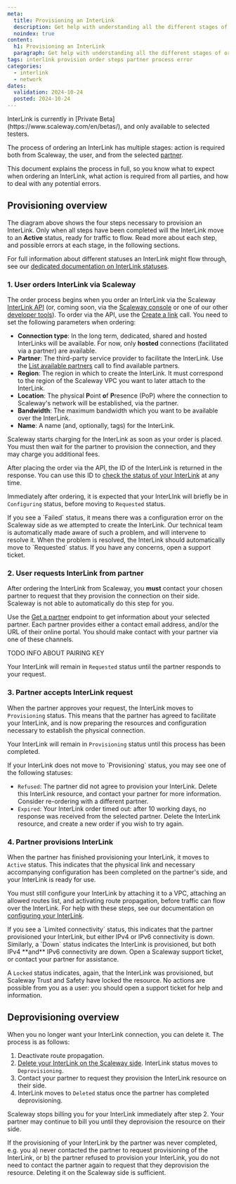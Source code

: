 ```yaml
---
meta:
  title: Provisioning an InterLink
  description: Get help with understanding all the different stages of ordering and provisioning a Scaleway InterLink, from placing the initial order, to dealing with error messages, and deleting the resource if no longer needed.
  noindex: true
content:
  h1: Provisioning an InterLink
  paragraph: Get help with understanding all the different stages of ordering and provisioning a Scaleway InterLink, from placing the initial order, to dealing with error messages, and deleting the resource if no longer needed.
tags: interlink provision order steps partner process error
categories: 
  - interlink
  - network
dates:
  validation: 2024-10-24
  posted: 2024-10-24
---
```


<Message type="important">
InterLink is currently in [Private Beta](https://www.scaleway.com/en/betas/), and only available to selected testers.
</Message>

The process of ordering an InterLink has multiple stages: action is required both from Scaleway, the user, and from the selected [partner](/network/interlink/concepts/#partner).

This document explains the process in full, so you know what to expect when ordering an InterLink, what action is required from all parties, and how to deal with any potential errors.

## Provisioning overview

<Lightbox src="scaleway-interlink-ordering.webp" alt="A four step flow chart shows the following steps: 1. User orders InterLink via Scaleway, 2. User requests InterLink from partner, 3. Partner accepts InterLink request, 4. Partner provisions InterLink." />

The diagram above shows the four steps necessary to provision an InterLink. Only when all steps have been completed will the InterLink move to an **Active** status, ready for traffic to flow. Read more about each step, and possible errors at each stage, in the following sections.

For full information about different statuses an InterLink might flow through, see our [dedicated documentation on InterLink statuses](/network/interlink/reference-content/statuses/).

### 1. User orders InterLink via Scaleway

The order process begins when you order an InterLink via the Scaleway [InterLink API](https://www.scaleway.com/en/developers/api/interlink/) (or, coming soon, via the [Scaleway console](https://console.scaleway.com/) or one of our other [developer tools](https://www.scaleway.com/en/developers/)). To order via the API, use the [Create a link](https://www.scaleway.com/en/developers/api/interlink/#path-links-create-a-link) call. You need to set the following parameters when ordering:

- **Connection type**: In the long term, dedicated, shared and hosted InterLinks will be available. For now, only **hosted** connections (facilitated via a partner) are available.
- **Partner**: The third-party service provider to facilitate the InterLink. Use the [List available partners](https://www.scaleway.com/en/developers/api/interlink/#path-partners-list-available-partners) call to find available partners.
- **Region**: The region in which to create the InterLink. It must correspond to the region of the Scaleway VPC you want to later attach to the InterLink.
- **Location**: The physical **P**oint **o**f **P**resence (PoP) where the connection to Scaleway's network will be established, via the partner.
- **Bandwidth**: The maximum bandwidth which you want to be available over the InterLink.
- **Name**: A name (and, optionally, tags) for the InterLink.

<Message type="tip">
Scaleway starts charging for the InterLink as soon as your order is placed. You must then wait for the partner to provision the connection, and they may charge you additional fees.
</Message>

After placing the order via the API, the ID of the InterLink is returned in the response. You can use this ID to [check the status of your InterLink](https://www.scaleway.com/en/developers/api/interlink/#path-links-get-a-link) at any time.

Immediately after ordering, it is expected that your InterLInk will briefly be in `Configuring` status, before moving to `Requested` status. 

<Message type="important">
If you see a `Failed` status, it means there was a configuration error on the Scaleway side as we attempted to create the InterLink. Our technical team is automatically made aware of such a problem, and will intervene to resolve it. When the problem is resolved, the InterLink should automatically move to `Requested` status. If you have any concerns, open a support ticket.
</Message>

### 2. User requests InterLink from partner

After ordering the InterLink from Scaleway, you **must** contact your chosen partner to request that they provision the connection on their side. Scaleway is not able to automatically do this step for you.

Use the [Get a partner](https://www.scaleway.com/en/developers/api/interlink/#path-partners-get-a-partner) endpoint to get information about your selected partner. Each partner provides either a contact email address, and/or the URL of their online portal. You should make contact with your partner via one of these channels.

TODO INFO ABOUT PAIRING KEY

Your InterLink will remain in `Requested` status until the partner responds to your request.

### 3. Partner accepts InterLink request

When the partner approves your request, the InterLink moves to `Provisioning` status. This means that the partner has agreed to facilitate your InterLink, and is now preparing the resources and configuration necessary to establish the physical connection. 

Your InterLink will remain in `Provisioning` status until this process has been completed.

<Message type="important">
If your InterLink does not move to `Provisioning` status, you may see one of the following statuses:

- `Refused`: The partner did not agree to provision your InterLink. Delete this InterLink resource, and contact your partner for more information. Consider re-ordering with a different partner.
- `Expired`: Your InterLink order timed out: after 10 working days, no response was received from the selected partner. Delete the InterLink resource, and create a new order if you wish to try again.
</Message>

### 4. Partner provisions InterLink

When the partner has finished provisioning your InterLink, it moves to `Active` status. This indicates that the physical link and necessary accompanying configuration has been completed on the partner's side, and your InterLink is ready for use.

You must still configure your InterLink by attaching it to a VPC, attaching an allowed routes list, and activating route propagation, before traffic can flow over the InterLink. For help with these steps, see our documentation on [configuring your InterLink](/network/interlink/reference-content/configuring/).

<Message type="important">
If you see a `Limited connectivity` status, this indicates that the partner provisioned your InterLink, but either IPv4 or IPv6 connectivity is down. Similarly, a `Down` status indicates the InterLink is provisioned, but both IPv4 **and** IPv6 connectivity are down. Open a Scaleway support ticket, or contact your partner for assistance.

A `Locked` status indicates, again, that the InterLink was provisioned, but Scaleway Trust and Safety have locked the resource. No actions are possible from you as a user: you should open a support ticket for help and information.
</Message>

## Deprovisioning overview

When you no longer want your InterLink connection, you can delete it. The process is as follows:

1. Deactivate route propagation.
2. [Delete your InterLink on the Scaleway side](https://www.scaleway.com/en/developers/api/interlink/#path-links-delete-a-link). InterLink status moves to `Deprovisioning`.
3. Contact your partner to request they provision the InterLink resource on their side.
4. InterLink moves to `Deleted` status once the partner has completed deprovisioning.

Scaleway stops billing you for your InterLink immediately after step 2. Your partner may continue to bill you until they deprovision the resource on their side.

<Message type="note">
If the provisioning of your InterLink by the partner was never completed, e.g. you a) never contacted the partner to request provisioning of the InterLink, or b) the partner refused to provision your InterLink, you do not need to contact the partner again to request that they deprovision the resource. Deleting it on the Scaleway side is sufficient.
</Message>




